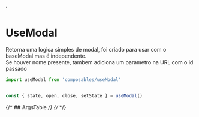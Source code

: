 
'

<Meta title="Composables/UseModal" />

# UseModal

Retorna uma logica simples de modal, foi criado para usar com o baseModal mas é independente. <br/>
Se houver nome presente, tambem adiciona um parametro na URL com o id passado

```js
import useModal from 'composables/useModal'


const { state, open, close, setState } = useModal()
```

{/* ## ArgsTable */}
{/* <ArgsTable of={OButton} /> */}
